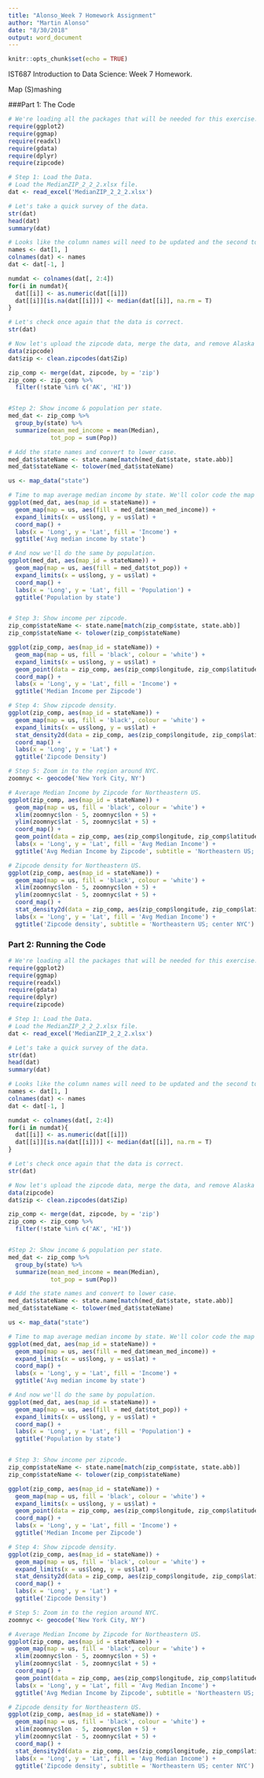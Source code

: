 ```yaml
---
title: "Alonso_Week 7 Homework Assignment"
author: "Martin Alonso"
date: "8/30/2018"
output: word_document
---
```


```r
knitr::opts_chunk$set(echo = TRUE)
```

IST687 Introduction to Data Science: Week 7 Homework.

Map (S)mashing

###Part 1: The Code
```r
# We're loading all the packages that will be needed for this exercise.
require(ggplot2)
require(ggmap)
require(readxl)
require(gdata)
require(dplyr)
require(zipcode)

# Step 1: Load the Data. 
# Load the MedianZIP_2_2_2.xlsx file.
dat <- read_excel('MedianZIP_2_2_2.xlsx')

# Let's take a quick survey of the data. 
str(dat)
head(dat)
summary(dat)

# Looks like the column names will need to be updated and the second to fourth column will need to be converted to numerical type.
names <- dat[1, ]
colnames(dat) <- names
dat <- dat[-1, ]

numdat <- colnames(dat[, 2:4])
for(i in numdat){
  dat[[i]] <- as.numeric(dat[[i]])
  dat[[i]][is.na(dat[[i]])] <- median(dat[[i]], na.rm = T)
}

# Let's check once again that the data is correct.
str(dat)

# Now let's upload the zipcode data, merge the data, and remove Alaska and Hawaii.
data(zipcode)
dat$zip <- clean.zipcodes(dat$Zip)

zip_comp <- merge(dat, zipcode, by = 'zip')
zip_comp <- zip_comp %>%
  filter(!state %in% c('AK', 'HI'))


#Step 2: Show income & population per state.
med_dat <- zip_comp %>%
  group_by(state) %>% 
  summarize(mean_med_income = mean(Median), 
            tot_pop = sum(Pop)) 

# Add the state names and convert to lower case. 
med_dat$stateName <- state.name[match(med_dat$state, state.abb)]
med_dat$stateName <- tolower(med_dat$stateName)

us <- map_data("state")

# Time to map average median income by state. We'll color code the map according to the median income. 
ggplot(med_dat, aes(map_id = stateName)) + 
  geom_map(map = us, aes(fill = med_dat$mean_med_income)) + 
  expand_limits(x = us$long, y = us$lat) +
  coord_map() +
  labs(x = 'Long', y = 'Lat', fill = 'Income') + 
  ggtitle('Avg median income by state')

# And now we'll do the same by population. 
ggplot(med_dat, aes(map_id = stateName)) + 
  geom_map(map = us, aes(fill = med_dat$tot_pop)) + 
  expand_limits(x = us$long, y = us$lat) +
  coord_map() +
  labs(x = 'Long', y = 'Lat', fill = 'Population') + 
  ggtitle('Population by state')


# Step 3: Show income per zipcode.
zip_comp$stateName <- state.name[match(zip_comp$state, state.abb)]
zip_comp$stateName <- tolower(zip_comp$stateName)

ggplot(zip_comp, aes(map_id = stateName)) +
  geom_map(map = us, fill = 'black', colour = 'white') + 
  expand_limits(x = us$long, y = us$lat) +
  geom_point(data = zip_comp, aes(zip_comp$longitude, zip_comp$latitude, color = zip_comp$Median)) +
  coord_map() +
  labs(x = 'Long', y = 'Lat', fill = 'Income') + 
  ggtitle('Median Income per Zipcode')

# Step 4: Show zipcode density.
ggplot(zip_comp, aes(map_id = stateName)) +
  geom_map(map = us, fill = 'black', colour = 'white') + 
  expand_limits(x = us$long, y = us$lat) +
  stat_density2d(data = zip_comp, aes(zip_comp$longitude, zip_comp$latitude)) +
  coord_map() +
  labs(x = 'Long', y = 'Lat') + 
  ggtitle('Zipcode Density')

# Step 5: Zoom in to the region around NYC. 
zoomnyc <- geocode('New York City, NY')

# Average Median Income by Zipcode for Northeastern US. 
ggplot(zip_comp, aes(map_id = stateName)) +
  geom_map(map = us, fill = 'black', colour = 'white') +
  xlim(zoomnyc$lon - 5, zoomnyc$lon + 5) +
  ylim(zoomnyc$lat - 5, zoomnyc$lat + 5) +
  coord_map() + 
  geom_point(data = zip_comp, aes(zip_comp$longitude, zip_comp$latitude, color = zip_comp$Median)) +
  labs(x = 'Long', y = 'Lat', fill = 'Avg Median Income') +
  ggtitle('Avg Median Income by Zipcode', subtitle = 'Northeastern US; center NYC')

# Zipcode density for Northeastern US. 
ggplot(zip_comp, aes(map_id = stateName)) +
  geom_map(map = us, fill = 'black', colour = 'white') +
  xlim(zoomnyc$lon - 5, zoomnyc$lon + 5) +
  ylim(zoomnyc$lat - 5, zoomnyc$lat + 5) +
  coord_map() + 
  stat_density2d(data = zip_comp, aes(zip_comp$longitude, zip_comp$latitude)) +
  labs(x = 'Long', y = 'Lat', fill = 'Avg Median Income') +
  ggtitle('Zipcode density', subtitle = 'Northeastern US; center NYC')

```


### Part 2: Running the Code
```r
# We're loading all the packages that will be needed for this exercise.
require(ggplot2)
require(ggmap)
require(readxl)
require(gdata)
require(dplyr)
require(zipcode)

# Step 1: Load the Data. 
# Load the MedianZIP_2_2_2.xlsx file.
dat <- read_excel('MedianZIP_2_2_2.xlsx')

# Let's take a quick survey of the data. 
str(dat)
head(dat)
summary(dat)

# Looks like the column names will need to be updated and the second to fourth column will need to be converted to numerical type.
names <- dat[1, ]
colnames(dat) <- names
dat <- dat[-1, ]

numdat <- colnames(dat[, 2:4])
for(i in numdat){
  dat[[i]] <- as.numeric(dat[[i]])
  dat[[i]][is.na(dat[[i]])] <- median(dat[[i]], na.rm = T)
}

# Let's check once again that the data is correct.
str(dat)

# Now let's upload the zipcode data, merge the data, and remove Alaska and Hawaii.
data(zipcode)
dat$zip <- clean.zipcodes(dat$Zip)

zip_comp <- merge(dat, zipcode, by = 'zip')
zip_comp <- zip_comp %>%
  filter(!state %in% c('AK', 'HI'))


#Step 2: Show income & population per state.
med_dat <- zip_comp %>%
  group_by(state) %>% 
  summarize(mean_med_income = mean(Median), 
            tot_pop = sum(Pop)) 

# Add the state names and convert to lower case. 
med_dat$stateName <- state.name[match(med_dat$state, state.abb)]
med_dat$stateName <- tolower(med_dat$stateName)

us <- map_data("state")

# Time to map average median income by state. We'll color code the map according to the median income. 
ggplot(med_dat, aes(map_id = stateName)) + 
  geom_map(map = us, aes(fill = med_dat$mean_med_income)) + 
  expand_limits(x = us$long, y = us$lat) +
  coord_map() +
  labs(x = 'Long', y = 'Lat', fill = 'Income') + 
  ggtitle('Avg median income by state')

# And now we'll do the same by population. 
ggplot(med_dat, aes(map_id = stateName)) + 
  geom_map(map = us, aes(fill = med_dat$tot_pop)) + 
  expand_limits(x = us$long, y = us$lat) +
  coord_map() +
  labs(x = 'Long', y = 'Lat', fill = 'Population') + 
  ggtitle('Population by state')


# Step 3: Show income per zipcode.
zip_comp$stateName <- state.name[match(zip_comp$state, state.abb)]
zip_comp$stateName <- tolower(zip_comp$stateName)

ggplot(zip_comp, aes(map_id = stateName)) +
  geom_map(map = us, fill = 'black', colour = 'white') + 
  expand_limits(x = us$long, y = us$lat) +
  geom_point(data = zip_comp, aes(zip_comp$longitude, zip_comp$latitude, color = zip_comp$Median)) +
  coord_map() +
  labs(x = 'Long', y = 'Lat', fill = 'Income') + 
  ggtitle('Median Income per Zipcode')

# Step 4: Show zipcode density.
ggplot(zip_comp, aes(map_id = stateName)) +
  geom_map(map = us, fill = 'black', colour = 'white') + 
  expand_limits(x = us$long, y = us$lat) +
  stat_density2d(data = zip_comp, aes(zip_comp$longitude, zip_comp$latitude)) +
  coord_map() +
  labs(x = 'Long', y = 'Lat') + 
  ggtitle('Zipcode Density')

# Step 5: Zoom in to the region around NYC. 
zoomnyc <- geocode('New York City, NY')

# Average Median Income by Zipcode for Northeastern US. 
ggplot(zip_comp, aes(map_id = stateName)) +
  geom_map(map = us, fill = 'black', colour = 'white') +
  xlim(zoomnyc$lon - 5, zoomnyc$lon + 5) +
  ylim(zoomnyc$lat - 5, zoomnyc$lat + 5) +
  coord_map() + 
  geom_point(data = zip_comp, aes(zip_comp$longitude, zip_comp$latitude, color = zip_comp$Median)) +
  labs(x = 'Long', y = 'Lat', fill = 'Avg Median Income') +
  ggtitle('Avg Median Income by Zipcode', subtitle = 'Northeastern US; center NYC')

# Zipcode density for Northeastern US. 
ggplot(zip_comp, aes(map_id = stateName)) +
  geom_map(map = us, fill = 'black', colour = 'white') +
  xlim(zoomnyc$lon - 5, zoomnyc$lon + 5) +
  ylim(zoomnyc$lat - 5, zoomnyc$lat + 5) +
  coord_map() + 
  stat_density2d(data = zip_comp, aes(zip_comp$longitude, zip_comp$latitude)) +
  labs(x = 'Long', y = 'Lat', fill = 'Avg Median Income') +
  ggtitle('Zipcode density', subtitle = 'Northeastern US; center NYC')
```

